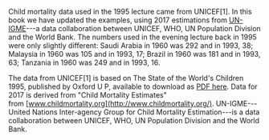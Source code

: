 
Child mortality data used in the 1995 lecture came from UNICEF[1]. In this book we have updated the examples, using 2017 estimations from [UN-IGME](http://www.childmortality.org/)---a data collaboration between UNICEF, WHO, UN Population Division and the World Bank. The numbers used in the evening lecture back in 1995 were only slightly different: Saudi Arabia in 1960 was 292 and in 1993, 38; Malaysia in 1960 was 105 and in 1993, 17; Brazil in 1960 was 181 and in 1993, 63; Tanzania in 1960 was 249 and in 1993, 16.

The data from UNICEF[1] is based on The State of the World's Children 1995, published by Oxford U P, available to download as [PDF here](https://www.unicef.org/about/history/files/sowc_1995.pdf). Data for 2017 is derived from "Child Mortality Estimates" from [www.childmortality.org](http://www.childmortality.org/). UN-IGME---United Nations Inter-agency Group for Child Mortality Estimation---is a data collaboration between UNICEF, WHO, UN Population Division and the World Bank.